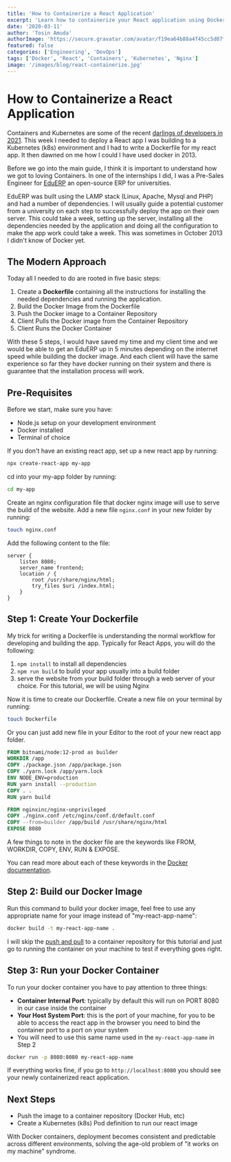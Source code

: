 ```yaml
---
title: 'How to Containerize a React Application'
excerpt: 'Learn how to containerize your React application using Docker with a step-by-step guide from creating a Dockerfile to running your container.'
date: '2020-03-11'
author: 'Tosin Amuda'
authorImage: 'https://secure.gravatar.com/avatar/f19ea64b88a4f45cc5d07f38ba4be48c?s=96&d=mm&r=g'
featured: false
categories: ['Engineering', 'DevOps']
tags: ['Docker', 'React', 'Containers', 'Kubernetes', 'Nginx']
image: '/images/blog/react-containerize.jpg'
---
```


# How to Containerize a React Application

Containers and Kubernetes are some of the recent [darlings of developers in 2021](https://www.redhat.com/rhdc/managed-files/pa-hpe-containers-idg-analyst-material-f23712-202005-en.pdf). This week I needed to deploy a React app I was building to a Kubernetes (k8s) environment and I had to write a Dockerfile for my react app. It then dawned on me how I could I have used docker in 2013.

Before we go into the main guide, I think it is important to understand how we got to loving Containers. In one of the internships I did, I was a Pre-Sales Engineer for [EduERP](https://dev.datasphir.com/projects/eduerp) an open-source ERP for universities.

EduERP was built using the LAMP stack (Linux, Apache, Mysql and PHP) and had a number of dependencies. I will usually guide a potential customer from a university on each step to successfully deploy the app on their own server. This could take a week, setting up the server, installing all the dependencies needed by the application and doing all the configuration to make the app work could take a week. This was sometimes in October 2013 I didn't know of Docker yet.

## The Modern Approach

Today all I needed to do are rooted in five basic steps:

1. Create a **Dockerfile** containing all the instructions for installing the needed dependencies and running the application.
2. Build the Docker Image from the Dockerfile
3. Push the Docker image to a Container Repository
4. Client Pulls the Docker image from the Container Repository
5. Client Runs the Docker Container

With these 5 steps, I would have saved my time and my client time and we would be able to get an EduERP up in 5 minutes depending on the internet speed while building the docker image. And each client will have the same experience so far they have docker running on their system and there is guarantee that the installation process will work.

## Pre-Requisites

Before we start, make sure you have:

- Node.js setup on your development environment
- Docker installed
- Terminal of choice

If you don't have an existing react app, set up a new react app by running:

```bash
npx create-react-app my-app
```

cd into your my-app folder by running:

```bash
cd my-app
```

Create an nginx configuration file that docker nginx image will use to serve the build of the website. Add a new file `nginx.conf` in your new folder by running:

```bash
touch nginx.conf
```

Add the following content to the file:

```nginx
server {
    listen 8080;
    server_name frontend;
    location / {
        root /usr/share/nginx/html;
        try_files $uri /index.html;
    }
}
```

## Step 1: Create Your Dockerfile

My trick for writing a Dockerfile is understanding the normal workflow for developing and building the app. Typically for React Apps, you will do the following:

1. `npm install` to install all dependencies
2. `npm run build` to build your app usually into a build folder
3. serve the website from your build folder through a web server of your choice. For this tutorial, we will be using Nginx

Now it is time to create our Dockerfile. Create a new file on your terminal by running:

```bash
touch Dockerfile
```

Or you can just add new file in your Editor to the root of your new react app folder.

```dockerfile
FROM bitnami/node:12-prod as builder
WORKDIR /app
COPY ./package.json /app/package.json
COPY ./yarn.lock /app/yarn.lock
ENV NODE_ENV=production
RUN yarn install --production
COPY . .
RUN yarn build

FROM nginxinc/nginx-unprivileged
COPY ./nginx.conf /etc/nginx/conf.d/default.conf
COPY --from=builder /app/build /usr/share/nginx/html
EXPOSE 8080
```

A few things to note in the docker file are the keywords like FROM, WORKDIR, COPY, ENV, RUN & EXPOSE.

You can read more about each of these keywords in the [Docker documentation](https://docs.docker.com/engine/reference/builder/#from).

## Step 2: Build our Docker Image

Run this command to build your docker image, feel free to use any appropriate name for your image instead of "my-react-app-name":

```bash
docker build -t my-react-app-name .
```

I will skip the [push and pull](https://docs.docker.com/engine/reference/commandline/push/) to a container repository for this tutorial and just go to running the container on your machine to test if everything goes right.

## Step 3: Run your Docker Container

To run your docker container you have to pay attention to three things:

- **Container Internal Port**: typically by default this will run on PORT 8080 in our case inside the container
- **Your Host System Port**: this is the port of your machine, for you to be able to access the react app in the browser you need to bind the container port to a port on your system
- You will need to use this same name used in the `my-react-app-name` in Step 2

```bash
docker run -p 8080:8080 my-react-app-name
```

If everything works fine, if you go to `http://localhost:8080` you should see your newly containerized react application.

## Next Steps

- Push the image to a container repository (Docker Hub, etc)
- Create a Kubernetes (k8s) Pod definition to run our react image

With Docker containers, deployment becomes consistent and predictable across different environments, solving the age-old problem of "it works on my machine" syndrome.
